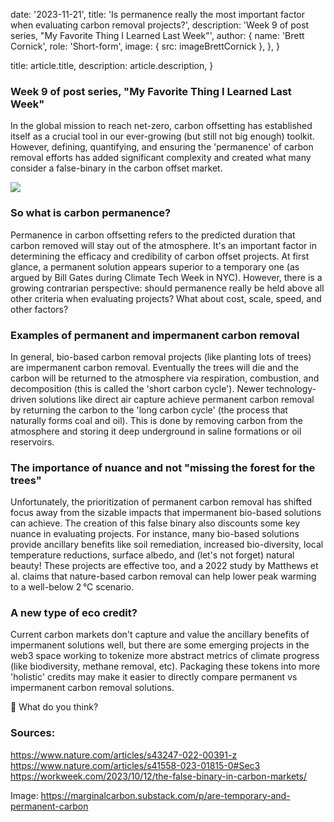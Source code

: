 
  date: '2023-11-21',
  title:
    'Is permanence really the most important factor when evaluating carbon removal projects?',
  description: 'Week 9 of post series, "My Favorite Thing I Learned Last Week"',
  author: {
    name: 'Brett Cornick',
    role: 'Short-form',
    image: { src: imageBrettCornick },
  },
}

  title: article.title,
  description: article.description,
}

### Week 9 of post series, "My Favorite Thing I Learned Last Week"

In the global mission to reach net-zero, carbon offsetting has established itself as a crucial tool in our ever-growing (but still not big enough) toolkit.
However, defining, quantifying, and ensuring the 'permanence' of carbon removal efforts has added significant complexity and created what many consider a false-binary in the carbon offset market.

![](./chart-permanence.jpg)

### So what is carbon permanence?

Permanence in carbon offsetting refers to the predicted duration that carbon removed will stay out of the atmosphere. It's an important factor in determining the efficacy and credibility of carbon offset projects. At first glance, a permanent solution appears superior to a temporary one (as argued by Bill Gates during Climate Tech Week in NYC). However, there is a growing contrarian perspective: should permanence really be held above all other criteria when evaluating projects? What about cost, scale, speed, and other factors?

### Examples of permanent and impermanent carbon removal

In general, bio-based carbon removal projects (like planting lots of trees) are impermanent carbon removal. Eventually the trees will die and the carbon will be returned to the atmosphere via respiration, combustion, and decomposition (this is called the 'short carbon cycle').
Newer technology-driven solutions like direct air capture achieve permanent carbon removal by returning the carbon to the 'long carbon cycle' (the process that naturally forms coal and oil). This is done by removing carbon from the atmosphere and storing it deep underground in saline formations or oil reservoirs.

### The importance of nuance and not "missing the forest for the trees"

Unfortunately, the prioritization of permanent carbon removal has shifted focus away from the sizable impacts that impermanent bio-based solutions can achieve. The creation of this false binary also discounts some key nuance in evaluating projects. For instance, many bio-based solutions provide ancillary benefits like soil remediation, increased bio-diversity, local temperature reductions, surface albedo, and (let's not forget) natural beauty! These projects are effective too, and a 2022 study by Matthews et al. claims that nature-based carbon removal can help lower peak warming to a well-below 2 °C scenario.

### A new type of eco credit?

Current carbon markets don't capture and value the ancillary benefits of impermanent solutions well, but there are some emerging projects in the web3 space working to tokenize more abstract metrics of climate progress (like biodiversity, methane removal, etc). Packaging these tokens into more 'holistic' credits may make it easier to directly compare permanent vs impermanent carbon removal solutions.

💬 What do you think?

### Sources:

https://www.nature.com/articles/s43247-022-00391-z
https://www.nature.com/articles/s41558-023-01815-0#Sec3
https://workweek.com/2023/10/12/the-false-binary-in-carbon-markets/

Image: https://marginalcarbon.substack.com/p/are-temporary-and-permanent-carbon
